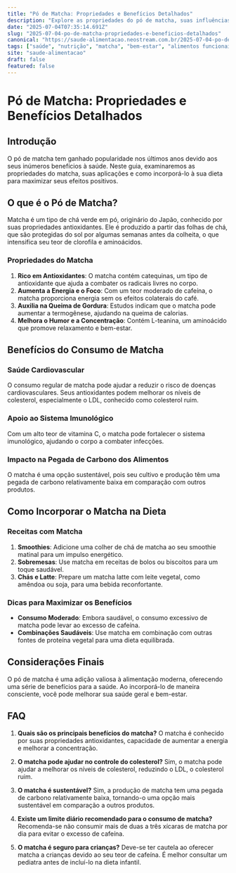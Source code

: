 ```yaml
---
title: "Pó de Matcha: Propriedades e Benefícios Detalhados"
description: "Explore as propriedades do pó de matcha, suas influências na saúde, e como incorporá-lo à sua dieta de forma eficaz."
date: "2025-07-04T07:35:14.691Z"
slug: "2025-07-04-po-de-matcha-propriedades-e-beneficios-detalhados"
canonical: "https://saude-alimentacao.neostream.com.br/2025-07-04-po-de-matcha-propriedades-e-beneficios-detalhados"
tags: ["saúde", "nutrição", "matcha", "bem-estar", "alimentos funcionais"]
site: "saude-alimentacao"
draft: false
featured: false
---
```


# Pó de Matcha: Propriedades e Benefícios Detalhados

## Introdução
O pó de matcha tem ganhado popularidade nos últimos anos devido aos seus inúmeros benefícios à saúde. Neste guia, examinaremos as propriedades do matcha, suas aplicações e como incorporá-lo à sua dieta para maximizar seus efeitos positivos.

## O que é o Pó de Matcha?
Matcha é um tipo de chá verde em pó, originário do Japão, conhecido por suas propriedades antioxidantes. Ele é produzido a partir das folhas de chá, que são protegidas do sol por algumas semanas antes da colheita, o que intensifica seu teor de clorofila e aminoácidos.

### Propriedades do Matcha
1. **Rico em Antioxidantes**: O matcha contém catequinas, um tipo de antioxidante que ajuda a combater os radicais livres no corpo.
2. **Aumenta a Energia e o Foco**: Com um teor moderado de cafeína, o matcha proporciona energia sem os efeitos colaterais do café.
3. **Auxilia na Queima de Gordura**: Estudos indicam que o matcha pode aumentar a termogênese, ajudando na queima de calorias.
4. **Melhora o Humor e a Concentração**: Contém L-teanina, um aminoácido que promove relaxamento e bem-estar.

## Benefícios do Consumo de Matcha
### Saúde Cardiovascular
O consumo regular de matcha pode ajudar a reduzir o risco de doenças cardiovasculares. Seus antioxidantes podem melhorar os níveis de colesterol, especialmente o LDL, conhecido como colesterol ruim.

### Apoio ao Sistema Imunológico
Com um alto teor de vitamina C, o matcha pode fortalecer o sistema imunológico, ajudando o corpo a combater infecções.

### Impacto na Pegada de Carbono dos Alimentos
O matcha é uma opção sustentável, pois seu cultivo e produção têm uma pegada de carbono relativamente baixa em comparação com outros produtos.

## Como Incorporar o Matcha na Dieta
### Receitas com Matcha
1. **Smoothies**: Adicione uma colher de chá de matcha ao seu smoothie matinal para um impulso energético.
2. **Sobremesas**: Use matcha em receitas de bolos ou biscoitos para um toque saudável.
3. **Chás e Latte**: Prepare um matcha latte com leite vegetal, como amêndoa ou soja, para uma bebida reconfortante.

### Dicas para Maximizar os Benefícios
- **Consumo Moderado**: Embora saudável, o consumo excessivo de matcha pode levar ao excesso de cafeína.
- **Combinações Saudáveis**: Use matcha em combinação com outras fontes de proteína vegetal para uma dieta equilibrada.

## Considerações Finais
O pó de matcha é uma adição valiosa à alimentação moderna, oferecendo uma série de benefícios para a saúde. Ao incorporá-lo de maneira consciente, você pode melhorar sua saúde geral e bem-estar.

## FAQ

1. **Quais são os principais benefícios do matcha?**
   O matcha é conhecido por suas propriedades antioxidantes, capacidade de aumentar a energia e melhorar a concentração.

2. **O matcha pode ajudar no controle do colesterol?**
   Sim, o matcha pode ajudar a melhorar os níveis de colesterol, reduzindo o LDL, o colesterol ruim.

3. **O matcha é sustentável?**
   Sim, a produção de matcha tem uma pegada de carbono relativamente baixa, tornando-o uma opção mais sustentável em comparação a outros produtos.

4. **Existe um limite diário recomendado para o consumo de matcha?**
   Recomenda-se não consumir mais de duas a três xícaras de matcha por dia para evitar o excesso de cafeína.

5. **O matcha é seguro para crianças?**
   Deve-se ter cautela ao oferecer matcha a crianças devido ao seu teor de cafeína. É melhor consultar um pediatra antes de incluí-lo na dieta infantil.